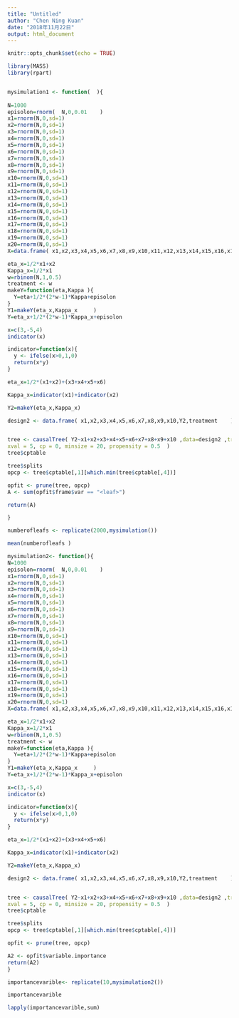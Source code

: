```yaml
---
title: "Untitled"
author: "Chen Ning Kuan"
date: "2018年11月22日"
output: html_document
---
```


```r
knitr::opts_chunk$set(echo = TRUE)
```

```r
library(MASS)
library(rpart)


mysimulation1 <- function(  ){
  
N=1000
episolon=rnorm(  N,0,0.01    )
x1=rnorm(N,0,sd=1)
x2=rnorm(N,0,sd=1)
x3=rnorm(N,0,sd=1)
x4=rnorm(N,0,sd=1)
x5=rnorm(N,0,sd=1)
x6=rnorm(N,0,sd=1)
x7=rnorm(N,0,sd=1)
x8=rnorm(N,0,sd=1)
x9=rnorm(N,0,sd=1)
x10=rnorm(N,0,sd=1)
x11=rnorm(N,0,sd=1)
x12=rnorm(N,0,sd=1)
x13=rnorm(N,0,sd=1)
x14=rnorm(N,0,sd=1)
x15=rnorm(N,0,sd=1)
x16=rnorm(N,0,sd=1)
x17=rnorm(N,0,sd=1)
x18=rnorm(N,0,sd=1)
x19=rnorm(N,0,sd=1)
x20=rnorm(N,0,sd=1)
X=data.frame( x1,x2,x3,x4,x5,x6,x7,x8,x9,x10,x11,x12,x13,x14,x15,x16,x17,x18,x19,x20)

eta_x=1/2*x1+x2
Kappa_x=1/2*x1
w=rbinom(N,1,0.5)
treatment <- w
makeY=function(eta,Kappa ){
  Y=eta+1/2*(2*w-1)*Kappa+episolon
}
Y1=makeY(eta_x,Kappa_x     )
Y=eta_x+1/2*(2*w-1)*Kappa_x+episolon

x=c(3,-5,4)
indicator(x)

indicator=function(x){
  y <- ifelse(x>0,1,0)
  return(x*y)
}

eta_x=1/2*(x1+x2)+(x3+x4+x5+x6)

Kappa_x=indicator(x1)+indicator(x2)

Y2=makeY(eta_x,Kappa_x)

design2 <- data.frame( x1,x2,x3,x4,x5,x6,x7,x8,x9,x10,Y2,treatment    )


tree <- causalTree( Y2~x1+x2+x3+x4+x5+x6+x7+x8+x9+x10 ,data=design2 ,treatment = design2$treatment ,split.Rule = "CT", cv.option = "CT", split.Honest = T, cv.Honest = T, split.Bucket = F, 
xval = 5, cp = 0, minsize = 20, propensity = 0.5  )
tree$cptable

tree$splits
opcp <- tree$cptable[,1][which.min(tree$cptable[,4])]

opfit <- prune(tree, opcp)
A <- sum(opfit$frame$var == "<leaf>")

return(A)

}

numberofleafs <- replicate(2000,mysimulation())

mean(numberofleafs )

```

```r

mysimulation2<- function(){
N=1000
episolon=rnorm(  N,0,0.01    )
x1=rnorm(N,0,sd=1)
x2=rnorm(N,0,sd=1)
x3=rnorm(N,0,sd=1)
x4=rnorm(N,0,sd=1)
x5=rnorm(N,0,sd=1)
x6=rnorm(N,0,sd=1)
x7=rnorm(N,0,sd=1)
x8=rnorm(N,0,sd=1)
x9=rnorm(N,0,sd=1)
x10=rnorm(N,0,sd=1)
x11=rnorm(N,0,sd=1)
x12=rnorm(N,0,sd=1)
x13=rnorm(N,0,sd=1)
x14=rnorm(N,0,sd=1)
x15=rnorm(N,0,sd=1)
x16=rnorm(N,0,sd=1)
x17=rnorm(N,0,sd=1)
x18=rnorm(N,0,sd=1)
x19=rnorm(N,0,sd=1)
x20=rnorm(N,0,sd=1)
X=data.frame( x1,x2,x3,x4,x5,x6,x7,x8,x9,x10,x11,x12,x13,x14,x15,x16,x17,x18,x19,x20)

eta_x=1/2*x1+x2
Kappa_x=1/2*x1
w=rbinom(N,1,0.5)
treatment <- w
makeY=function(eta,Kappa ){
  Y=eta+1/2*(2*w-1)*Kappa+episolon
}
Y1=makeY(eta_x,Kappa_x     )
Y=eta_x+1/2*(2*w-1)*Kappa_x+episolon

x=c(3,-5,4)
indicator(x)

indicator=function(x){
  y <- ifelse(x>0,1,0)
  return(x*y)
}

eta_x=1/2*(x1+x2)+(x3+x4+x5+x6)

Kappa_x=indicator(x1)+indicator(x2)

Y2=makeY(eta_x,Kappa_x)

design2 <- data.frame( x1,x2,x3,x4,x5,x6,x7,x8,x9,x10,Y2,treatment    )


tree <- causalTree( Y2~x1+x2+x3+x4+x5+x6+x7+x8+x9+x10 ,data=design2 ,treatment = design2$treatment ,split.Rule = "CT", cv.option = "CT", split.Honest = T, cv.Honest = T, split.Bucket = F, 
xval = 5, cp = 0, minsize = 20, propensity = 0.5  )
tree$cptable

tree$splits
opcp <- tree$cptable[,1][which.min(tree$cptable[,4])]

opfit <- prune(tree, opcp)

A2 <- opfit$variable.importance
return(A2)
}

importancevarible<- replicate(10,mysimulation2())

importancevarible

lapply(importancevarible,sum)


```

